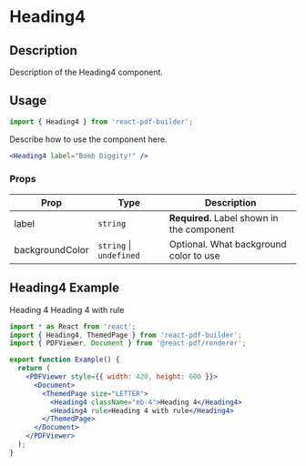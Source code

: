 

<Meta title="Documentation/Components/Typography/Heading4" />

<h1>Heading4</h1>

## Description

Description of the Heading4 component.

## Usage

```jsx
import { Heading4 } from 'react-pdf-builder';
```

Describe how to use the component here.

```jsx
<Heading4 label="Bomb Diggity!" />
```

### Props

| Prop            | Type                        | Description                                |
| --------------- | --------------------------- | ------------------------------------------ |
| label           | `string`                    | **Required.** Label shown in the component |
| backgroundColor | `string` &#124; `undefined` | Optional. What background color to use     |

## Heading4 Example

<DocsPDF>
  <Heading4 className="mb-4">Heading 4</Heading4>
  <Heading4 rule>Heading 4 with rule</Heading4>
</DocsPDF>

```jsx
import * as React from 'react';
import { Heading4, ThemedPage } from 'react-pdf-builder';
import { PDFViewer, Document } from '@react-pdf/renderer';

export function Example() {
  return (
    <PDFViewer style={{ width: 420, height: 600 }}>
      <Document>
        <ThemedPage size="LETTER">
          <Heading4 className="mb-4">Heading 4</Heading4>
          <Heading4 rule>Heading 4 with rule</Heading4>
        </ThemedPage>
      </Document>
    </PDFViewer>
  );
}
```
